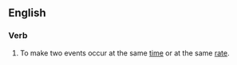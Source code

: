 ==English==

===Verb===
{{en-verb|syncronizes|syncronizing|syncronized}}

# {{computing|or|proscribed}} {{misspelling of|[[synchronize]]}}  To make two events occur at the same [[time]] or at the same [[rate]].
